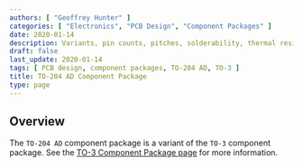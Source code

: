 ```yaml
---
authors: [ "Geoffrey Hunter" ]
categories: [ "Electronics", "PCB Design", "Component Packages" ]
date: 2020-01-14
description: Variants, pin counts, pitches, solderability, thermal resistances, dimensions, land patterns, 3D models and more info for the TO-204 AD component package.
draft: false
last_update: 2020-01-14
tags: [ PCB design, component packages, TO-204 AD, TO-3 ]
title: TO-204 AD Component Package
type: page
---
```


## Overview

The `TO-204 AD` component package is a variant of the `TO-3` component package. See the [TO-3 Component Package page](../to-3-component-package) for more information.